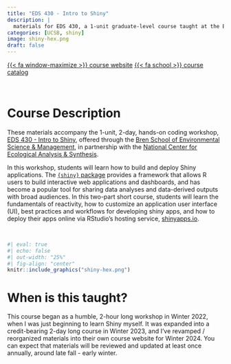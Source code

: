```yaml
---
title: "EDS 430 - Intro to Shiny"
description: |
  materials for EDS 430, a 1-unit graduate-level course taught at the Bren School for Environmental Science & Management
categories: [UCSB, shiny]
image: shiny-hex.png
draft: false
---
```


[{{< fa window-maximize >}} course website](https://ucsb-meds.github.io/EDS-430-Intro-to-Shiny/){.btn target=_blank} [{{< fa school >}} course catalog](https://bren.ucsb.edu/courses/eds-430){.btn target=_blank}

<br>

# Course Description

These materials accompany the 1-unit, 2-day, hands-on coding workshop, [EDS 430 - Intro to Shiny](https://bren.ucsb.edu/courses/eds-430), offered through the [Bren School of Environmental Science & Management](https://bren.ucsb.edu/), in partnership with the [National Center for Ecological Analysis & Synthesis](https://www.nceas.ucsb.edu/).

In this workshop, students will learn how to build and deploy Shiny applications. The [`{shiny}` package](https://shiny.posit.co/) provides a framework that allows R users to build interactive web applications and dashboards, and has become a popular tool for sharing data analyses and data-derived outputs with broad audiences. In this two-part short course, students will learn the fundamentals of reactivity, how to customize an application user interface (UI), best practices and workflows for developing shiny apps, and how to deploy their apps online via RStudio’s hosting service, [shinyapps.io](https://www.shinyapps.io/).

<br>

```r
#| eval: true
#| echo: false
#| out-width: "25%"
#| fig-align: "center"
knitr::include_graphics("shiny-hex.png")
```

# When is this taught?

This course began as a humble, 2-hour long workshop in Winter 2022, when I was just beginning to learn Shiny myself. It was expanded into a credit-bearing 2-day long course in Winter 2023, and I've revamped / reorganized materials into their own course website for Winter 2024. You can expect that materials will be reviewed and updated at least once annually, around late fall - early winter.
